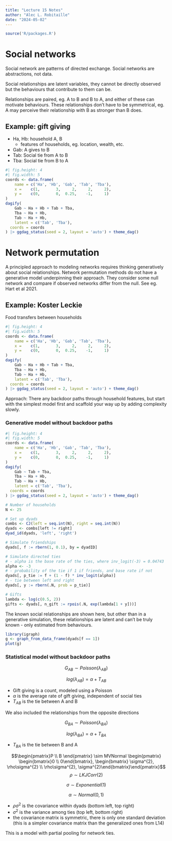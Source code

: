 ```yaml
---
title: "Lecture 15 Notes"
author: "Alec L. Robitaille"
date: "2024-05-02"
---
```


```r
source('R/packages.R')
```


# Social networks

Social network are patterns of directed exchange. Social networks 
are abstractions, not data. 

Social relationships are latent variables, they cannot be directly
observed but the behaviours that contribute to them can be. 

Relationships are paired, eg. A to B and B to A, and either of these
can motivate behaviours. These relationships don't have to be 
symmetrical, eg. A may perceive their relationship with B as 
stronger than B does. 


## Example: gift giving

- Ha, Hb: household A, B
	- features of households, eg. location, wealth, etc.
- Gab: A gives to B
- Tab: Social tie from A to B
- Tba: Social tie from B to A

```r
#| fig.height: 4
#| fig.width: 5
coords <- data.frame(
	name = c('Ha', 'Hb', 'Gab', 'Tab', 'Tba'),
	x =    c(1,       3,     2,     2,     2),
	y =    c(0,       0,  0.25,    -1,     1)
)
dagify(
	Gab ~ Ha + Hb + Tab + Tba,
	Tba ~ Ha + Hb,
	Tab ~ Ha + Hb,
	latent = c('Tab', 'Tba'),
  coords = coords
) |> ggdag_status(seed = 2, layout = 'auto') + theme_dag()
```



# Network permutation

A principled approach to modeling networks requires thinking 
generatively about social relationships. Network permutation 
methods do not have a generative model underpinning their 
approach. They consider some null network and compare if observed
networks differ from the null. See eg. Hart et al 2021. 



## Example: Koster Leckie

Food transfers between households

```r
#| fig.height: 4
#| fig.width: 5
coords <- data.frame(
	name = c('Ha', 'Hb', 'Gab', 'Tab', 'Tba'),
	x =    c(1,       3,     2,     2,     2),
	y =    c(0,       0,  0.25,    -1,     1)
)
dagify(
	Gab ~ Ha + Hb + Tab + Tba,
	Tba ~ Ha + Hb,
	Tab ~ Ha + Hb,
	latent = c('Tab', 'Tba'),
  coords = coords
) |> ggdag_status(seed = 2, layout = 'auto') + theme_dag()
```

Approach: There any backdoor paths through household features, but
start with the simplest model first and scaffold your way up
by adding complexity slowly. 


### Generative model without backdoor paths

```r
#| fig.height: 4
#| fig.width: 5
coords <- data.frame(
	name = c('Ha', 'Hb', 'Gab', 'Tab', 'Tba'),
	x =    c(1,       3,     2,     2,     2),
	y =    c(0,       0,  0.25,    -1,     1)
)
dagify(
	Gab ~ Tab + Tba,
	Tba ~ Ha + Hb,
	Tab ~ Ha + Hb,
	latent = c('Tab', 'Tba'),
  coords = coords
) |> ggdag_status(seed = 2, layout = 'auto') + theme_dag()
```


```r
# Number of households
N <- 25

# Set up dyads
combs <- CJ(left = seq.int(N), right = seq.int(N))
dyads <- combs[left != right]
dyad_id(dyads, 'left', 'right')

# Simulate friendships
dyads[, f := rbern(1, 0.1), by = dyadID]

# Simulate directed ties
# - alpha is the base rate of the ties, where inv_logit(-3) = 0.04743
alpha <- -3
# - probability of the tie if 1 if friends, and base rate if not
dyads[, p_tie := f + (1 - f) * inv_logit(alpha)]
# - tie between left and right
dyads[, y := rbern(.N, prob = p_tie)]

# Gifts
lambda <- log(c(0.5, 2))
gifts <- dyads[, n_gift := rpois(.N, exp(lambda[1 + y]))]
```

The known social relationships are shown here, but other
than in a generative simulation, these relationships 
are latent and can't be truly known - only estimated from
behaviours. 

```r
library(igraph)
g <- graph_from_data_frame(dyads[f == 1])
plot(g)
```

### Statistical model without backdoor paths

$$G_{AB} \sim Poisson(\lambda_{AB})$$

$$log(\lambda_{AB}) = \alpha + T_{AB}$$

- Gift giving is a count, modeled using a Poisson
- $\alpha$ is the average rate of gift giving, independent of social ties
- $T_{AB}$ is the tie between A and B

We also included the relationships from the opposite directions

$$G_{BA} \sim Poisson(\lambda_{BA})$$

$$log(\lambda_{BA}) = \alpha + T_{BA}$$

- $T_{BA}$ is the tie between B and A

$$\begin{pmatrix}P \\ B \end{pmatrix} \sim MVNormal \begin{pmatrix} \begin{bmatrix}0 \\ 0\end{bmatrix}, \begin{bmatrix} \sigma^{2}, \rho\sigma^{2} \\ \rho\sigma^{2}, \sigma^{2}\end{bmatrix}\end{pmatrix}$$
$$\rho \sim LKJCorr(2)$$

$$\sigma \sim Exponential(1)$$

$$\alpha \sim Normal(0, 1)$$


- $\rho\sigma^{2}$ is the covariance within dyads (bottom left, top right)
- $\sigma^{2}$ is the variance among ties (top left, bottom right)
- the covariance matrix is symmetric, there is only one standard deviation 
(this is a simpler covariance matrix than the generalized ones from L14)

This is a model with partial pooling for network ties. 

